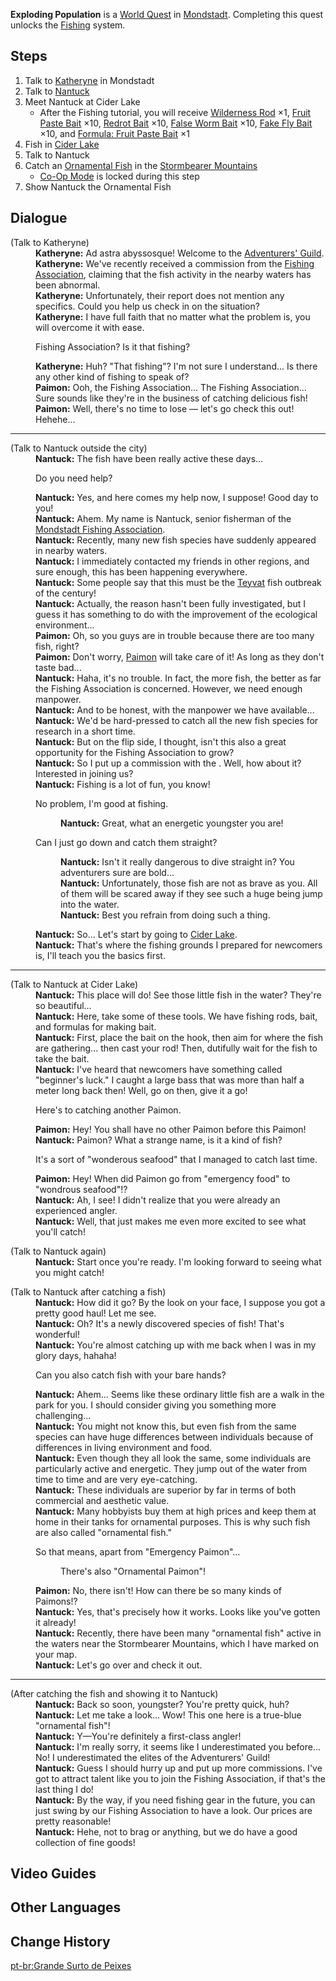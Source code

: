 {{Quest Infobox
|id            = 
|image         = World Quest Exploding Population.png
|type          = World
|summary       = Learn how to [[Fishing|fish]].
|requirement   = Unlocked the [[Serenitea Pot]] System
|region        = Mondstadt
|area          = Starfell Valley
|startLocation = [[City of Mondstadt|Mondstadt]], [[Mondstadt]]
|mora          = 30,000
|other         = {{Card|Hero's Wit|3}}
|characters    = Katheryne (Mondstadt); Nantuck; Paimon; Traveler
}}
'''Exploding Population''' is a [[World Quest]] in [[Mondstadt]]. Completing this quest unlocks the [[Fishing]] system.

==Steps==
#Talk to [[Katheryne]] in Mondstadt
#Talk to [[Nantuck]]
#Meet Nantuck at Cider Lake
#* After the Fishing tutorial, you will receive [[Wilderness Rod]] ×1, [[Fruit Paste Bait]] ×10, [[Redrot Bait]] ×10, [[False Worm Bait]] ×10, [[Fake Fly Bait]] ×10, and [[Formula: Fruit Paste Bait]] ×1
#Fish in [[Cider Lake]]
#Talk to Nantuck
#Catch an [[Ornamental Fish]] in the [[Stormbearer Mountains]]
#*[[Co-Op Mode]] is locked during this step
#Show Nantuck the Ornamental Fish

==Dialogue==
{{Quest Description|The Mondstadt Adventurers' Guild seems to have posted a special commission...}}
{{Dialogue start}}
;(Talk to Katheryne)
:'''Katheryne:''' Ad astra abyssosque! Welcome to the [[Adventurers' Guild]].
:'''Katheryne:''' We've recently received a commission from the [[Fishing Association]], claiming that the fish activity in the nearby waters has been abnormal.
:'''Katheryne:''' Unfortunately, their report does not mention any specifics. Could you help us check in on the situation?
:'''Katheryne:''' I have full faith that no matter what the problem is, you will overcome it with ease.
:{{DIcon}} Fishing Association? Is it that fishing?
:'''Katheryne:''' Huh? "That fishing"? I'm not sure I understand... Is there any other kind of fishing to speak of?
:'''Paimon:''' Ooh, the Fishing Association... The Fishing Association... Sure sounds like they're in the business of catching delicious fish!
:'''Paimon:''' Well, there's no time to lose &mdash; let's go check this out! Hehehe...
----
;(Talk to Nantuck outside the city)
:'''Nantuck:''' The fish have been really active these days...
:{{DIcon}} Do you need help?
:'''Nantuck:''' Yes, and here comes my help now, I suppose! Good day to you!
:'''Nantuck:''' Ahem. My name is Nantuck, senior fisherman of the [[Mondstadt Fishing Association]].
:'''Nantuck:''' Recently, many new fish species have suddenly appeared in nearby waters.
:'''Nantuck:''' I immediately contacted my friends in other regions, and sure enough, this has been happening everywhere.
:'''Nantuck:''' Some people say that this must be the [[Teyvat]] fish outbreak of the century!
:'''Nantuck:''' Actually, the reason hasn't been fully investigated, but I guess it has something to do with the improvement of the ecological environment...
:'''Paimon:''' Oh, so you guys are in trouble because there are too many fish, right?
:'''Paimon:''' Don't worry, [[Paimon]] will take care of it! As long as they don't taste bad...
:'''Nantuck:''' Haha, it's no trouble. In fact, the more fish, the better as far the Fishing Association is concerned. However, we need enough manpower.
:'''Nantuck:''' And to be honest, with the manpower we have available...
:'''Nantuck:''' We'd be hard-pressed to catch all the new fish species for research in a short time.
:'''Nantuck:''' But on the flip side, I thought, isn't this also a great opportunity for the Fishing Association to grow?
:'''Nantuck:''' So I put up a commission with the {{sic|Adventurer's Guild}}. Well, how about it? Interested in joining us?
:'''Nantuck:''' Fishing is a lot of fun, you know!
:{{DIcon}} No problem, I'm good at fishing.
::'''Nantuck:''' Great, what an energetic youngster you are!
:{{DIcon}} Can I just go down and catch them straight?
::'''Nantuck:''' Isn't it really dangerous to dive straight in? You adventurers sure are bold...
::'''Nantuck:''' Unfortunately, those fish are not as brave as you. All of them will be scared away if they see such a huge being jump into the water.
::'''Nantuck:''' Best you refrain from doing such a thing.
:'''Nantuck:''' So... Let's start by going to [[Cider Lake]].
:'''Nantuck:''' That's where the fishing grounds I prepared for newcomers is, I'll teach you the basics first.
----
;(Talk to Nantuck at Cider Lake)
:'''Nantuck:''' This place will do! See those little fish in the water? They're so beautiful...
:'''Nantuck:''' Here, take some of these tools. We have fishing rods, bait, and formulas for making bait.
:'''Nantuck:''' First, place the bait on the hook, then aim for where the fish are gathering... then cast your rod! Then, dutifully wait for the fish to take the bait.
:'''Nantuck:''' I've heard that newcomers have something called "beginner's luck." I caught a large bass that was more than half a meter long back then! Well, go on then, give it a go!
:{{DIcon}} Here's to catching another Paimon.
:'''Paimon:''' Hey! You shall have no other Paimon before this Paimon!
:'''Nantuck:''' Paimon? What a strange name, is it a kind of fish?
:{{DIcon}} It's a sort of "wonderous seafood" that I managed to catch last time.
:'''Paimon:''' Hey! When did Paimon go from "emergency food" to "wondrous seafood"!?
:'''Nantuck:''' Ah, I see! I didn't realize that you were already an experienced angler.
:'''Nantuck:''' Well, that just makes me even more excited to see what you'll catch!

;(Talk to Nantuck again)
:'''Nantuck:''' Start once you're ready. I'm looking forward to seeing what you might catch!

<!--for paimon fishing dialogue, see [[Fishing]] voicelines section-->
;(Talk to Nantuck after catching a fish)
:'''Nantuck:''' How did it go? By the look on your face, I suppose you got a pretty good haul! Let me see.
:'''Nantuck:''' Oh? It's a newly discovered species of fish! That's wonderful!
:'''Nantuck:''' You're almost catching up with me back when I was in my glory days, hahaha!
:{{DIcon}} Can you also catch fish with your bare hands?
:'''Nantuck:''' Ahem... Seems like these ordinary little fish are a walk in the park for you. I should consider giving you something more challenging...
:'''Nantuck:''' You might not know this, but even fish from the same species can have huge differences between individuals because of differences in living environment and food.
:'''Nantuck:''' Even though they all look the same, some individuals are particularly active and energetic. They jump out of the water from time to time and are very eye-catching.
:'''Nantuck:''' These individuals are superior by far in terms of both commercial and aesthetic value.
:'''Nantuck:''' Many hobbyists buy them at high prices and keep them at home in their tanks for ornamental purposes. This is why such fish are also called "ornamental fish."
:{{DIcon}} So that means, apart from "Emergency Paimon"...
::{{DIcon}} There's also "Ornamental Paimon"!
:'''Paimon:''' No, there isn't! How can there be so many kinds of Paimons!?
:'''Nantuck:''' Yes, that's precisely how it works. Looks like you've gotten it already!
:'''Nantuck:''' Recently, there have been many "ornamental fish" active in the waters near the Stormbearer Mountains, which I have marked on your map.
:'''Nantuck:''' Let's go over and check it out.

----
;(After catching the fish and showing it to Nantuck)
:'''Nantuck:''' Back so soon, youngster? You're pretty quick, huh?
:'''Nantuck:''' Let me take a look... Wow! This one here is a true-blue "ornamental fish"!
:'''Nantuck:''' Y&mdash;You're definitely a first-class angler!
:'''Nantuck:''' I'm really sorry, it seems like I underestimated you before... No! I underestimated the elites of the Adventurers' Guild!
:'''Nantuck:''' Guess I should hurry up and put up more commissions. I've got to attract talent like you to join the Fishing Association, if that's the last thing I do!
:'''Nantuck:''' By the way, if you need fishing gear in the future, you can just swing by our Fishing Association to have a look. Our prices are pretty reasonable!
:'''Nantuck:''' Hehe, not to brag or anything, but we do have a good collection of fine goods!
{{Dialogue end}}

==Video Guides==
{{EVT
|video1   = https://youtu.be/LE6dO-bnak4
|caption1 = How to Unlock the Fishing System
}}

==Other Languages==
{{Other Languages
|en      = Exploding Population
|zhs     = 鱼群大爆发
|zhs_rm  = Yú Qún Dà Bàofā
|zht     = 魚群大爆發
|zht_rm  = Yú Qún Dà Bàofā
|zh_tl   = 
|ja      = 魚群大発生
|ja_rm   = Gyogun Daihassei
|ja_tl   = Explosive Increase of Fish
|ko      = 고기떼 대폭발
|ko_rm   = 
|ko_tl   = 
|es      = Boom acuático
|es_tl   = Aquatic Boom
|fr      = Espèces en recrudescence
|fr_tl   = Species in Resurgence
|ru      = Взрывной рост популяции
|ru_tl   = 
|th      = การระเบิดปลาครั้งใหญ่
|th_rm   = 
|th_tl   = 
|vi      = Đàn Cá Ồ Ạt
|vi_tl   = 
|de      = Fische in der Überzahl
|de_tl   = Fish in the Superiority
|id      = Ledakan Populasi Ikan
|id_tl   = Fish Population Exploding
|pt      = Grande Surto de Peixes
|pt_tl   = Great Fish Outbreak
}}

==Change History==
{{Change History|2.1}}

[[pt-br:Grande Surto de Peixes]]